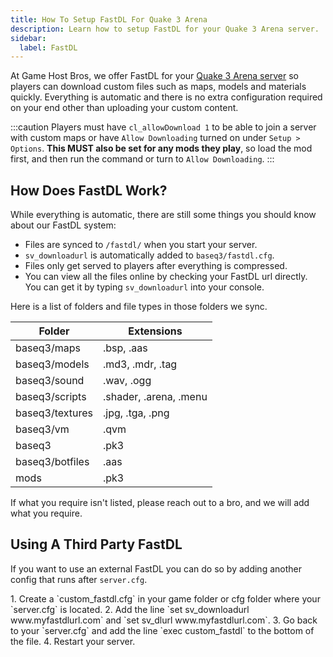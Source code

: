 ```yaml
---
title: How To Setup FastDL For Quake 3 Arena
description: Learn how to setup FastDL for your Quake 3 Arena server.
sidebar:
  label: FastDL
---
```


At Game Host Bros, we offer FastDL for your [Quake 3 Arena server](https://www.gamehostbros.com/quake-3-arena-server-hosting/) so players can download custom files such as maps, models and materials quickly. Everything is automatic and there is no extra configuration required on your end other than uploading your custom content. 

:::caution
Players must have `cl_allowDownload 1` to be able to join a server with custom maps or have `Allow Downloading` turned on under `Setup > Options`. **This MUST also be set for any mods they play**, so load the mod first, and then run the command or turn to `Allow Downloading`.
:::

## How Does FastDL Work?
While everything is automatic, there are still some things you should know about our FastDL system:
- Files are synced to `/fastdl/` when you start your server.
- `sv_downloadurl` is automatically added to `baseq3/fastdl.cfg`.
- Files only get served to players after everything is compressed.
- You can view all the files online by checking your FastDL url directly. You can get it by typing `sv_downloadurl` into your console.

Here is a list of folders and file types in those folders we sync.

| Folder | Extensions |
|--------|------------|
| baseq3/maps | .bsp, .aas |
| baseq3/models | .md3, .mdr, .tag |
| baseq3/sound | .wav, .ogg |
| baseq3/scripts | .shader, .arena, .menu |
| baseq3/textures | .jpg, .tga, .png |
| baseq3/vm | .qvm |
| baseq3 | .pk3 |
| baseq3/botfiles | .aas |
| mods | .pk3 |

If what you require isn't listed, please reach out to a bro, and we will add what you require.

## Using A Third Party FastDL
If you want to use an external FastDL you can do so by adding another config that runs after `server.cfg`.

<Steps>
1. Create a `custom_fastdl.cfg` in your game folder or cfg folder where your `server.cfg` is located.
2. Add the line `set sv_downloadurl www.myfastdlurl.com` and `set sv_dlurl www.myfastdlurl.com`.
3. Go back to your `server.cfg` and add the line `exec custom_fastdl` to the bottom of the file.
4. Restart your server. 
</Steps>
